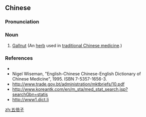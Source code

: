 ==Chinese==
{{zh-forms}}

===Pronunciation===
{{zh-pron
|m=wǔbèizǐ
|cat=n
}}

===Noun===
{{zh-noun}}

# [[w:Gallnut|Gallnut]] (An [[herb]] used in [[traditional Chinese medicine]].)

===References===
* {{pedialite|五倍子|lang=zh}}
* Nigel Wiseman, "English-Chinese Chinese-English Dictionary of Chinese Medicine", 1995. ISBN 7-5357-1656-3.
* http://www.trade.gov.bt/administration/mktbriefs/10.pdf
* http://www.koreantk.com/en/m_sta/med_stat_search.jsp?searchGbn=statis
* http://www1.dict.li

[[zh:五倍子]]